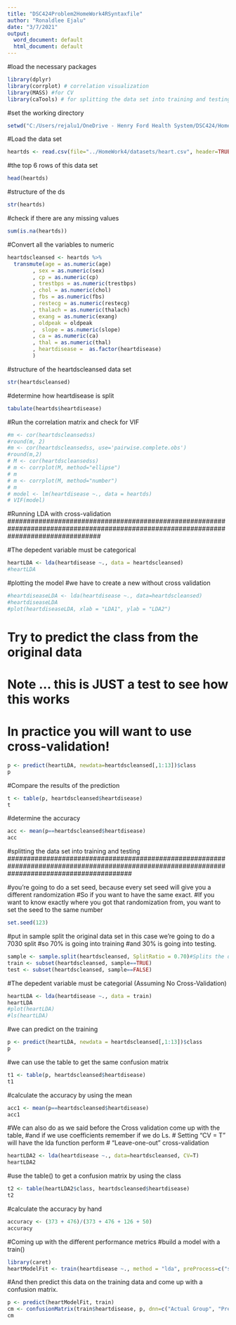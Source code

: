 ---
title: "DSC424Problem2HomeWork4RSyntaxfile"
author: "Ronaldlee Ejalu"
date: "3/7/2021"
output:
  word_document: default
  html_document: default
---

#load the necessary packages
```{r}
library(dplyr)
library(corrplot) # correlation visualization
library(MASS) #for CV
library(caTools) # for splitting the data set into training and testing
```


#set the working directory
```{r}
setwd("C:/Users/rejalu1/OneDrive - Henry Ford Health System/DSC424/HomeWork4")
```

#Load the data set
```{r}
heartds <- read.csv(file="../HomeWork4/datasets/heart.csv", header=TRUE, sep=",")
```

#the top 6 rows of this data set
```{r}
head(heartds)
```

#structure of the ds
```{r}
str(heartds)
```

#check if there are any missing values
```{r}
sum(is.na(heartds))
```

#Convert all the variables to numeric
```{r}
heartdscleansed <- heartds %>%
  transmute(age = as.numeric(age)
        , sex = as.numeric(sex)
        , cp = as.numeric(cp)
        , trestbps = as.numeric(trestbps)
        , chol = as.numeric(chol)
        , fbs = as.numeric(fbs)
        , restecg = as.numeric(restecg)
        , thalach = as.numeric(thalach)
        , exang = as.numeric(exang)
        , oldpeak = oldpeak
        ,  slope = as.numeric(slope)
        , ca = as.numeric(ca)
        , thal = as.numeric(thal)
        , heartdisease =  as.factor(heartdisease)
        )
```


#structure of the heartdscleansed data set
```{r}
str(heartdscleansed)
```

#determine how heartdisease is split
```{r}
tabulate(heartds$heartdisease)
```



#Run the correlation matrix and check for VIF
```{r}
#m <- cor(heartdscleansedss)
#round(m, 2)
#m <- cor(heartdscleansedss, use='pairwise.complete.obs')
#round(m,2)
# M <- cor(heartdscleansedss)
# m <- corrplot(M, method="ellipse")
# m
# m <- corrplot(M, method="number")
# m
# model <- lm(heartdisease ~., data = heartds)
# VIF(model)
```

#########################################################################################################################################
#Running LDA with cross-validation
########################################################################################################################################

#The depedent variable must be categorical
```{r}
heartLDA <- lda(heartdisease ~., data = heartdscleansed)
#heartLDA
```   

#plotting the model
#we have to create a new without cross validation
```{r}
#heartdiseaseLDA <- lda(heartdisease ~., data=heartdscleansed)
#heartdiseaseLDA
#plot(heartdiseaseLDA, xlab = "LDA1", ylab = "LDA2")
```

# Try to predict the class from the original data
# Note ... this is JUST a test to see how this works
# In practice you will want to use cross-validation!
```{r}
p <- predict(heartLDA, newdata=heartdscleansed[,1:13])$class
p
```


#Compare the results of the prediction
```{r}
t <- table(p, heartdscleansed$heartdisease)
t
```

#determine the accuracy
```{r}
acc <- mean(p==heartdscleansed$heartdisease)
acc
```



################################################################################################################################################
#splitting the data set into training and testing
################################################################################################################################################

#you're going to do a set seed, because every set seed will give you a different randomization 
#So if you want to have the same exact.
#If you want to know exactly where you got that randomization from, you want to set the seed  to the same number
```{r}
set.seed(123)
```
#put in sample split the original data set in this case we're going to do a 7030 split 
#so 70% is going into training 
#and 30% is going into testing.
```{r}
sample <- sample.split(heartdscleansed, SplitRatio = 0.70)#Splits the data in the ratio mentioned in the SplitRatio
train <- subset(heartdscleansed, sample==TRUE)
test <- subset(heartdscleansed, sample==FALSE)
```

#The depedent variable must be categorial (Assuming No Cross-Validation)
```{r}
heartLDA <- lda(heartdisease ~., data = train)
heartLDA
#plot(heartLDA)
#ls(heartLDA)
```
#we can predict on the training
```{r}
p <- predict(heartLDA, newdata = heartdscleansed[,1:13])$class
p
```

#we can use the table to get the same confusion matrix 
```{r}
t1 <- table(p, heartdscleansed$heartdisease)
t1
```

#calculate the accuracy by using the mean
```{r}
acc1 <- mean(p==heartdscleansed$heartdisease)
acc1
```
#We can also do as we said before the Cross validation come up with the table, 
#and if we use coefficients remember if we do Ls.
# Setting "CV = T" will have the lda function perform
# "Leave-one-out" cross-validation
```{r}
heartLDA2 <- lda(heartdisease ~., data=heartdscleansed, CV=T)
heartLDA2
```

#use the table() to get a confusion matrix by using the class
```{r}
t2 <- table(heartLDA2$class, heartdscleansed$heartdisease)
t2
```

#calculate the accuracy by hand
```{r}
accuracy <- (373 + 476)/(373 + 476 + 126 + 50)
accuracy
```

#Coming up with the different performance metrics
#build a model with a train()
```{r}
library(caret)
heartModelFit <- train(heartdisease ~., method = "lda", preProcess=c("scale","center"), data=train)
```
#And then predict this data on the training data and come up with a confusion matrix.
```{r}
p <- predict(heartModelFit, train)
cm <- confusionMatrix(train$heartdisease, p, dnn=c("Actual Group", "Predicted Group"))
cm
```


